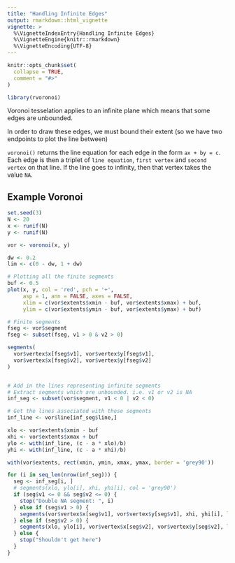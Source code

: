```yaml
---
title: "Handling Infinite Edges"
output: rmarkdown::html_vignette
vignette: >
  %\VignetteIndexEntry{Handling Infinite Edges}
  %\VignetteEngine{knitr::rmarkdown}
  %\VignetteEncoding{UTF-8}
---
```


```r
knitr::opts_chunk$set(
  collapse = TRUE,
  comment = "#>"
)
```

```r
library(rvoronoi)
```

Voronoi tesselation applies to an infinite plane which means that some edges
are unbounded.

In order to draw these edges, we must bound their extent (so we have two endpoints 
to plot the line between)

`voronoi()` returns the line equation for each edge in the form `ax + by = c`.
Each edge is then a triplet of `line equation`, `first vertex` and `second vertex`
on that line.  If the line goes to infinity, then that vertex takes the value
`NA`.


## Example Voronoi

```r
set.seed(3)
N <- 20
x <- runif(N)
y <- runif(N)

vor <- voronoi(x, y)

dw <- 0.2
lim <- c(0 - dw, 1 + dw)

# Plotting all the finite segments
buf <- 0.5
plot(x, y, col = 'red', pch = '+',
     asp = 1, ann = FALSE, axes = FALSE, 
     xlim = c(vor$extents$xmin - buf, vor$extents$xmax) + buf, 
     ylim = c(vor$extents$ymin - buf, vor$extents$ymax) + buf)

# Finite segments
fseg <- vor$segment
fseg <- subset(fseg, v1 > 0 & v2 > 0)

segments(
  vor$vertex$x[fseg$v1], vor$vertex$y[fseg$v1],
  vor$vertex$x[fseg$v2], vor$vertex$y[fseg$v2]
)


# Add in the lines representing infinite segments
# Extract segments which are unbounded. i.e. v1 or v2 is NA
inf_seg <- subset(vor$segment, v1 < 0 | v2 < 0)

# Get the lines associated with these segments
inf_line <- vor$line[inf_seg$line,]

xlo <- vor$extents$xmin - buf
xhi <- vor$extents$xmax + buf
ylo <- with(inf_line, (c - a * xlo)/b)
yhi <- with(inf_line, (c - a * xhi)/b)

with(vor$extents, rect(xmin, ymin, xmax, ymax, border = 'grey90'))

for (i in seq_len(nrow(inf_seg))) {
  seg <- inf_seg[i, ]
  # segments(xlo, ylo[i], xhi, yhi[i], col = 'grey90')
  if (seg$v1 <= 0 && seg$v2 <= 0) {
    stop("Double NA segment: ", i)
  } else if (seg$v1 > 0) {
    segments(vor$vertex$x[seg$v1], vor$vertex$y[seg$v1], xhi, yhi[i], lty = 1, col = 'hotpink')
  } else if (seg$v2 > 0) {
    segments(xlo, ylo[i], vor$vertex$x[seg$v2], vor$vertex$y[seg$v2], lty = 1, col = 'hotpink')
  } else {
    stop("Shouldn't get here")
  }
}
```

